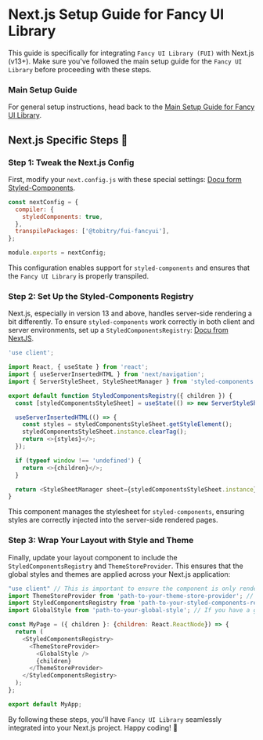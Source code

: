 
<Meta title="intro/Setup/SetupNext.js" />

# Next.js Setup Guide for Fancy UI Library

This guide is specifically for integrating `Fancy UI Library (FUI)` with Next.js (v13+). Make sure you've followed the main setup guide for the `Fancy UI Library` before proceeding with these steps.

### Main Setup Guide

For general setup instructions, head back to the [Main Setup Guide for Fancy UI Library](./?path=/docs/stories-setup--docs/).

## Next.js Specific Steps 🚀

### Step 1: Tweak the Next.js Config

First, modify your `next.config.js` with these special settings: [Docu form Styled-Components](https://styled-components.com/docs/advanced#next.js).

```javascript
const nextConfig = {
  compiler: {
    styledComponents: true,
  },
  transpilePackages: ['@tobitry/fui-fancyui'],
};

module.exports = nextConfig;
```

This configuration enables support for `styled-components` and ensures that the `Fancy UI Library` is properly transpiled.

### Step 2: Set Up the Styled-Components Registry

Next.js, especially in version 13 and above, handles server-side rendering a bit differently. To ensure `styled-components` work correctly in both client and server environments, set up a `StyledComponentsRegistry`: [Docu from NextJS](https://nextjs.org/docs/app/building-your-application/styling/css-in-js#configuring-css-in-js-in-app).

```javascript
'use client';

import React, { useState } from 'react';
import { useServerInsertedHTML } from 'next/navigation';
import { ServerStyleSheet, StyleSheetManager } from 'styled-components';

export default function StyledComponentsRegistry({ children }) {
  const [styledComponentsStyleSheet] = useState(() => new ServerStyleSheet());

  useServerInsertedHTML(() => {
    const styles = styledComponentsStyleSheet.getStyleElement();
    styledComponentsStyleSheet.instance.clearTag();
    return <>{styles}</>;
  });

  if (typeof window !== 'undefined') {
    return <>{children}</>;
  }

  return <StyleSheetManager sheet={styledComponentsStyleSheet.instance}>{children}</StyleSheetManager>;
}
```

This component manages the stylesheet for `styled-components`, ensuring styles are correctly injected into the server-side rendered pages.

### Step 3: Wrap Your Layout with Style and Theme

Finally, update your layout component to include the `StyledComponentsRegistry` and `ThemeStoreProvider`. This ensures that the global styles and themes are applied across your Next.js application:

```javascript
"use client" // This is important to ensure the component is only rendered on the client-side else you'll get an error
import ThemeStoreProvider from 'path-to-your-theme-store-provider'; // Adjust the path as necessary
import StyledComponentsRegistry from 'path-to-your-styled-components-registry'; // Adjust the path as necessary
import GlobalStyle from 'path-to-your-global-style'; // If you have a global style

const MyPage = ({ children }: {children: React.ReactNode}) => {
  return (
    <StyledComponentsRegistry>
      <ThemeStoreProvider>
        <GlobalStyle />
        {children}
      </ThemeStoreProvider>
    </StyledComponentsRegistry>
  );
};

export default MyApp;
```

By following these steps, you'll have `Fancy UI Library` seamlessly integrated into your Next.js project. Happy coding! 🎉

